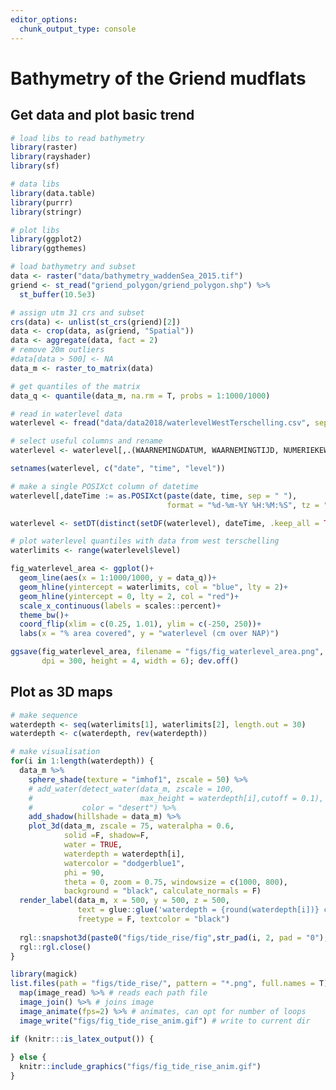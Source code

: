 ```yaml
---
editor_options: 
  chunk_output_type: console
---
```


# Bathymetry of the Griend mudflats

## Get data and plot basic trend

```r
# load libs to read bathymetry
library(raster)
library(rayshader)
library(sf)

# data libs
library(data.table)
library(purrr)
library(stringr)

# plot libs
library(ggplot2)
library(ggthemes)
```

```r
# load bathymetry and subset
data <- raster("data/bathymetry_waddenSea_2015.tif")
griend <- st_read("griend_polygon/griend_polygon.shp") %>% 
  st_buffer(10.5e3)

# assign utm 31 crs and subset
crs(data) <- unlist(st_crs(griend)[2])
data <- crop(data, as(griend, "Spatial"))
data <- aggregate(data, fact = 2)
# remove 20m outliers
#data[data > 500] <- NA
data_m <- raster_to_matrix(data)

# get quantiles of the matrix
data_q <- quantile(data_m, na.rm = T, probs = 1:1000/1000)
```

```r
# read in waterlevel data
waterlevel <- fread("data/data2018/waterlevelWestTerschelling.csv", sep = ";")

# select useful columns and rename
waterlevel <- waterlevel[,.(WAARNEMINGDATUM, WAARNEMINGTIJD, NUMERIEKEWAARDE)]

setnames(waterlevel, c("date", "time", "level"))

# make a single POSIXct column of datetime
waterlevel[,dateTime := as.POSIXct(paste(date, time, sep = " "), 
                                   format = "%d-%m-%Y %H:%M:%S", tz = "CET")]

waterlevel <- setDT(distinct(setDF(waterlevel), dateTime, .keep_all = TRUE))
```

```r
# plot waterlevel quantiles with data from west terschelling
waterlimits <- range(waterlevel$level)

fig_waterlevel_area <- ggplot()+
  geom_line(aes(x = 1:1000/1000, y = data_q))+
  geom_hline(yintercept = waterlimits, col = "blue", lty = 2)+
  geom_hline(yintercept = 0, lty = 2, col = "red")+
  scale_x_continuous(labels = scales::percent)+
  theme_bw()+
  coord_flip(xlim = c(0.25, 1.01), ylim = c(-250, 250))+
  labs(x = "% area covered", y = "waterlevel (cm over NAP)")

ggsave(fig_waterlevel_area, filename = "figs/fig_waterlevel_area.png",
       dpi = 300, height = 4, width = 6); dev.off()
```

## Plot as 3D maps

```r
# make sequence
waterdepth <- seq(waterlimits[1], waterlimits[2], length.out = 30)
waterdepth <- c(waterdepth, rev(waterdepth))
```


```r
# make visualisation
for(i in 1:length(waterdepth)) {
  data_m %>%
    sphere_shade(texture = "imhof1", zscale = 50) %>%
    # add_water(detect_water(data_m, zscale = 100, 
    #                        max_height = waterdepth[i],cutoff = 0.1), 
    #           color = "desert") %>%
    add_shadow(hillshade = data_m) %>%
    plot_3d(data_m, zscale = 75, wateralpha = 0.6,
            solid =F, shadow=F,
            water = TRUE,
            waterdepth = waterdepth[i],
            watercolor = "dodgerblue1",
            phi = 90,
            theta = 0, zoom = 0.75, windowsize = c(1000, 800),
            background = "black", calculate_normals = F)
  render_label(data_m, x = 500, y = 500, z = 500,
               text = glue::glue('waterdepth = {round(waterdepth[i])} cm'), 
               freetype = F, textcolor = "black")
    
  rgl::snapshot3d(paste0("figs/tide_rise/fig",str_pad(i, 2, pad = "0"),".png"))
  rgl::rgl.close()
}
```

```r
library(magick)
list.files(path = "figs/tide_rise/", pattern = "*.png", full.names = T) %>% 
  map(image_read) %>% # reads each path file
  image_join() %>% # joins image
  image_animate(fps=2) %>% # animates, can opt for number of loops
  image_write("figs/fig_tide_rise_anim.gif") # write to current dir
```


```r
if (knitr:::is_latex_output()) {
  
} else {
  knitr::include_graphics("figs/fig_tide_rise_anim.gif")
}
```

